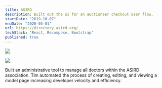 ```yaml
---
title: ASIRD
description: Built out the ui for an auctioneer checkout user flow.
startDate: "2019-10-07"
endDate: "2020-05-01"
url: https://directory.asird.org/
techStack: "React, Recompose, Bootstrap"
published: true
---
```


[![](/asird_screenshot.png)](https://www.asird.org/)

[![](/asird-tablet.png)](https://www.asird.org/)


Built an administrative tool to manage all doctors within the ASIRD association.
Tim automated the process of creating, editing, and viewing a model page
increasing developer velocity and efficiency.